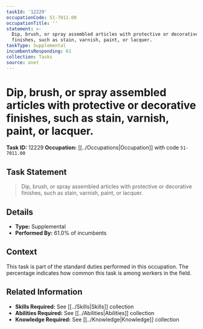 ```yaml
---
taskId: '12229'
occupationCode: 51-7011.00
occupationTitle: ''
statement: >-
  Dip, brush, or spray assembled articles with protective or decorative
  finishes, such as stain, varnish, paint, or lacquer.
taskType: Supplemental
incumbentsResponding: 61
collection: Tasks
source: onet
---
```

# Dip, brush, or spray assembled articles with protective or decorative finishes, such as stain, varnish, paint, or lacquer.

**Task ID:** 12229
**Occupation:** [[../Occupations|Occupation]] with code `51-7011.00`

## Task Statement

> Dip, brush, or spray assembled articles with protective or decorative finishes, such as stain, varnish, paint, or lacquer.

## Details

- **Type:** Supplemental
- **Performed By:** 61.0% of incumbents

## Context

This task is part of the standard duties performed in this occupation. The percentage indicates how common this task is among workers in the field.

## Related Information

- **Skills Required:** See [[../Skills|Skills]] collection
- **Abilities Required:** See [[../Abilities|Abilities]] collection
- **Knowledge Required:** See [[../Knowledge|Knowledge]] collection
